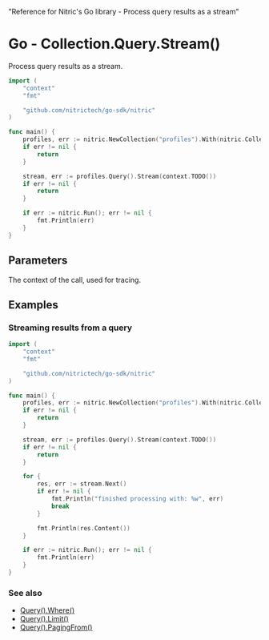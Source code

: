   "Reference for Nitric's Go library - Process query results as a stream"

# Go - Collection.Query.Stream()

Process query results as a stream.

```go
import (
	"context"
	"fmt"

	"github.com/nitrictech/go-sdk/nitric"
)

func main() {
	profiles, err := nitric.NewCollection("profiles").With(nitric.CollectionReading)
	if err != nil {
		return
	}

	stream, err := profiles.Query().Stream(context.TODO())
	if err != nil {
		return
	}

	if err := nitric.Run(); err != nil {
		fmt.Println(err)
	}
}
```

## Parameters

<Properties>
  <Property name="ctx" required type="context">
    The context of the call, used for tracing.
  </Property>
</Properties>

## Examples

### Streaming results from a query

```go
import (
	"context"
	"fmt"

	"github.com/nitrictech/go-sdk/nitric"
)

func main() {
	profiles, err := nitric.NewCollection("profiles").With(nitric.CollectionReading)
	if err != nil {
		return
	}

	stream, err := profiles.Query().Stream(context.TODO())
	if err != nil {
		return
	}

	for {
		res, err := stream.Next()
		if err != nil {
			fmt.Println("finished processing with: %w", err)
			break
		}

		fmt.Println(res.Content())
	}

	if err := nitric.Run(); err != nil {
		fmt.Println(err)
	}
}
```

### See also

- [Query().Where()](./collection-query-where)
- [Query().Limit()](./collection-query-limit)
- [Query().PagingFrom()](./collection-query-pagingfrom)
